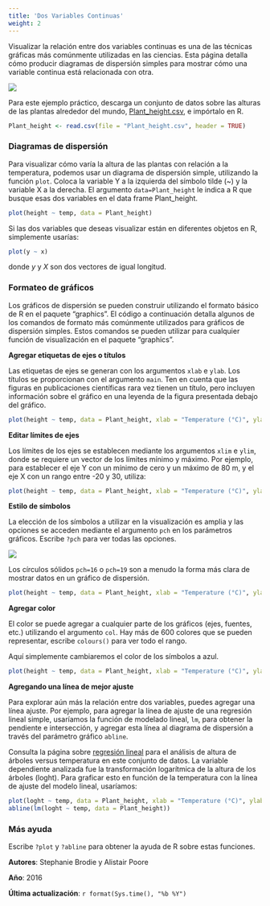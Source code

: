 ```yaml
---
title: 'Dos Variables Continuas'
weight: 2
---
```



Visualizar la relación entre dos variables continuas es una de las técnicas gráficas más comúnmente utilizadas en las ciencias. Esta página detalla cómo producir diagramas de dispersión simples para mostrar cómo una variable continua está relacionada con otra.


![](Two_continuous_variables_image.jpg)
  

Para este ejemplo práctico, descarga un conjunto de datos sobre las alturas de las plantas alrededor del mundo, [Plant_height.csv](/datasets/Plant_height.csv), e impórtalo en R.

```r
Plant_height <- read.csv(file = "Plant_height.csv", header = TRUE)
```
  

### Diagramas de dispersión ###

Para visualizar cómo varía la altura de las plantas con relación a la temperatura, podemos usar un diagrama de dispersión simple, utilizando la función `plot`. Coloca la variable Y a la izquierda del símbolo tilde (~) y la variable X a la derecha. El argumento `data=Plant_height` le indica a R que busque esas dos variables en el data frame Plant_height.


```r
plot(height ~ temp, data = Plant_height)
```

Si las dos variables que deseas visualizar están en diferentes objetos en R, simplemente usarías:

```r
plot(y ~ x)
```


donde *y* y *X* son dos vectores de igual longitud.

### Formateo de gráficos

Los gráficos de dispersión se pueden construir utilizando el formato básico de R en el paquete "graphics". El código a continuación detalla algunos de los comandos de formato más comúnmente utilizados para gráficos de dispersión simples. Estos comandos se pueden utilizar para cualquier función de visualización en el paquete "graphics".

**Agregar etiquetas de ejes o títulos**

Las etiquetas de ejes se generan con los argumentos `xlab` e `ylab`. Los títulos se proporcionan con el argumento `main`. Ten en cuenta que las figuras en publicaciones científicas rara vez tienen un título, pero incluyen información sobre el gráfico en una leyenda de la figura presentada debajo del gráfico.


```r
plot(height ~ temp, data = Plant_height, xlab = "Temperature (°C)", ylab = "Plant height (m)", main = "Plant height vs temperature")
```

**Editar límites de ejes**

Los límites de los ejes se establecen mediante los argumentos `xlim` e `ylim`, donde se requiere un vector de los límites mínimo y máximo. Por ejemplo, para establecer el eje Y con un mínimo de cero y un máximo de 80 m, y el eje X con un rango entre -20 y 30, utiliza:


```r
plot(height ~ temp, data = Plant_height, xlab = "Temperature (°C)", ylab = "Plant height (m)", ylim = c(0, 80), xlim = c(-20, 30))
```


**Estilo de símbolos**

La elección de los símbolos a utilizar en la visualización es amplia y las opciones se acceden mediante el argumento `pch` en los parámetros gráficos. Escribe `?pch` para ver todas las opciones.

![](pch.png)


Los círculos sólidos `pch=16` o `pch=19` son a menudo la forma más clara de mostrar datos en un gráfico de dispersión.

```r
plot(height ~ temp, data = Plant_height, xlab = "Temperature (°C)", ylab = "Plant height (m)", ylim = c(0, 80), pch = 16)
```

**Agregar color**

El color se puede agregar a cualquier parte de los gráficos (ejes, fuentes, etc.) utilizando el argumento `col`. Hay más de 600 colores que se pueden representar, escribe `colours()` para ver todo el rango.

Aquí simplemente cambiaremos el color de los símbolos a azul.

```r
plot(height ~ temp, data = Plant_height, xlab = "Temperature (°C)", ylab = "Plant height (m)", pch = 16, col = "blue")
```


**Agregando una línea de mejor ajuste**

Para explorar aún más la relación entre dos variables, puedes agregar una línea ajuste. Por ejemplo, para agregar la línea de ajuste de una regresión lineal simple, usaríamos la función de modelado lineal, `lm`, para obtener la pendiente e intersección, y agregar esta línea al diagrama de dispersión a través del parámetro gráfico `abline`.

Consulta la página sobre [regresión lineal](/statistics/linear-models/linear-regression/) para el análisis de altura de árboles versus temperatura en este conjunto de datos. La variable dependiente analizada fue la transformación logarítmica de la altura de los árboles (loght). Para graficar esto en función de la temperatura con la línea de ajuste del modelo lineal, usaríamos:


```r
plot(loght ~ temp, data = Plant_height, xlab = "Temperature (°C)", ylab = "log(Plant height)", pch = 16)
abline(lm(loght ~ temp, data = Plant_height))
```
  
### Más ayuda

Escribe `?plot` y `?abline` para obtener la ayuda de R sobre estas funciones.

**Autores**: Stephanie Brodie y Alistair Poore

**Año**: 2016

**Última actualización**: `r format(Sys.time(), "%b %Y")`